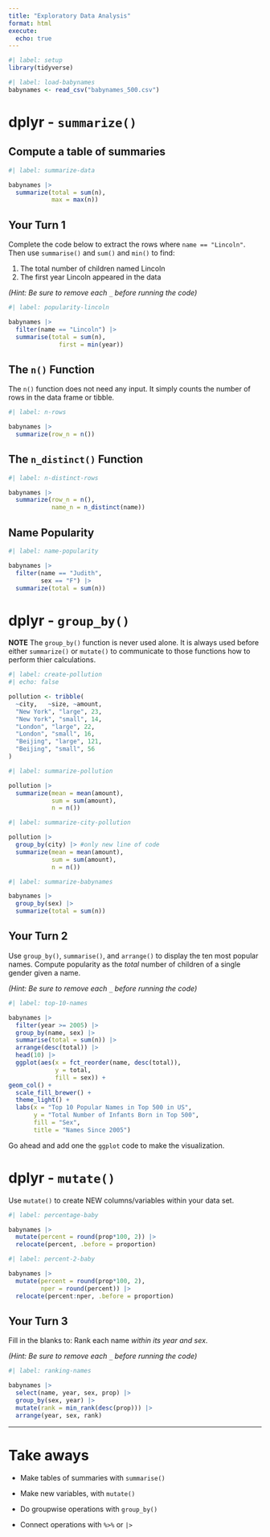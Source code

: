 ```yaml
---
title: "Exploratory Data Analysis"
format: html
execute: 
  echo: true
---
```



```r
#| label: setup
library(tidyverse)
```


```r
#| label: load-babynames
babynames <- read_csv("babynames_500.csv")
```


# dplyr - `summarize()`

## Compute a table of summaries

```r
#| label: summarize-data

babynames |> 
  summarize(total = sum(n),
            max = max(n))
```


## Your Turn 1

Complete the code below to extract the rows where `name == "Lincoln"`. Then use `summarise()` and `sum()` and `min()` to find:

1. The total number of children named Lincoln
2. The first year Lincoln appeared in the data

*(Hint: Be sure to remove each `_` before running the code)*

```r
#| label: popularity-lincoln

babynames |> 
  filter(name == "Lincoln") |>
  summarise(total = sum(n), 
              first = min(year))
```



## The `n()` Function
The `n()` function does not need any input. It simply counts the number of rows in the data frame or tibble.  

```r
#| label: n-rows

babynames |> 
  summarize(row_n = n())
```

## The `n_distinct()` Function

```r
#| label: n-distinct-rows

babynames |> 
  summarize(row_n = n(),
            name_n = n_distinct(name))
```

## Name Popularity 

```r
#| label: name-popularity

babynames |> 
  filter(name == "Judith",
         sex == "F") |> 
  summarize(total = sum(n))
```
# dplyr - `group_by()`

**NOTE** The `group_by()` function is never used alone. It is always used before either `summarize()` or `mutate()` to communicate to those functions how to perform thier calculations.  

```r
#| label: create-pollution
#| echo: false

pollution <- tribble(
  ~city,   ~size, ~amount,
  "New York", "large", 23,
  "New York", "small", 14,
  "London", "large", 22,
  "London", "small", 16,
  "Beijing", "large", 121,
  "Beijing", "small", 56
)
```



```r
#| label: summarize-pollution

pollution |> 
  summarize(mean = mean(amount),
            sum = sum(amount),
            n = n())
```

```r
#| label: summarize-city-pollution

pollution |> 
  group_by(city) |> #only new line of code
  summarize(mean = mean(amount),
            sum = sum(amount),
            n = n())
```


```r
#| label: summarize-babynames

babynames |> 
  group_by(sex) |> 
  summarize(total = sum(n))

```





## Your Turn 2

Use `group_by()`, `summarise()`, and `arrange()` to display the ten most popular names. Compute popularity as the *total* number of children of a single gender given a name.

*(Hint: Be sure to remove each `_` before running the code)*

```r
#| label: top-10-names

babynames |> 
  filter(year >= 2005) |>
  group_by(name, sex) |>  
  summarise(total = sum(n)) |> 
  arrange(desc(total)) |> 
  head(10) |> 
  ggplot(aes(x = fct_reorder(name, desc(total)),
             y = total,
             fill = sex)) +
geom_col() +
  scale_fill_brewer() +
  theme_light() +
  labs(x = "Top 10 Popular Names in Top 500 in US",
       y = "Total Number of Infants Born in Top 500",
       fill = "Sex",
       title = "Names Since 2005")
```


Go ahead and add one the `ggplot` code to make the visualization.


# dplyr - `mutate()`
Use `mutate()` to create NEW columns/variables within your data set.  


```r
#| label: percentage-baby

babynames |> 
  mutate(percent = round(prop*100, 2)) |> 
  relocate(percent, .before = proportion)
```
```r
#| label: percent-2-baby

babynames |> 
  mutate(percent = round(prop*100, 2),
         nper = round(percent)) |> 
  relocate(percent:nper, .before = proportion)
```

## Your Turn 3

Fill in the blanks to: 
Rank each name _within its year and sex_. 

*(Hint: Be sure to remove each `_` before running the code)*

```r
#| label: ranking-names

babynames |> 
  select(name, year, sex, prop) |> 
  group_by(sex, year) |> 
  mutate(rank = min_rank(desc(prop))) |> 
  arrange(year, sex, rank)
```


***

# Take aways

* Make tables of summaries with `summarise()`  
* Make new variables, with `mutate()`  
* Do groupwise operations with `group_by()`

* Connect operations with `%>%` or `|>`  

